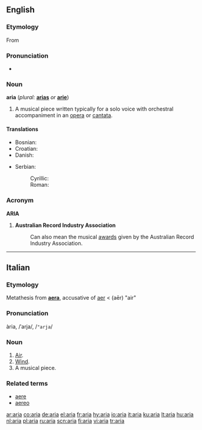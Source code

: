 ==English==

===Etymology===
From {{It.}}

===Pronunciation===
*{{IPA|/ˈɑː.ɹi.ɑ/}}

===Noun===
'''aria''' (''plural:'' '''[[arias]]''' ''or'' '''[[arie]]''')

# A musical piece written typically for a solo voice with orchestral accompaniment in an [[opera]] or [[cantata]].
====Translations====
{{trans-top|Type of musical piece}}
*Bosnian: {{t-|bs|arija|f}}
*Croatian: {{t-|hr|arija|f}}
*Danish: {{t+|da|arie|c}}
{{trans-mid}}
*Serbian:
*:Cyrillic: {{t+|sr|арија|f|sc=Cyrl}}
*:Roman: {{t-|sr|arija|f}}
{{trans-bottom}}

===Acronym===
'''ARIA'''
#'''Australian Record Industry Association'''
#:Can also mean the musical [[award]]s given by the Australian Record Industry Association.

----

==Italian==

===Etymology===
Metathesis from {{L.}} '''[[aera]]''', accusative of [[aer]] < {{AGr.}} '''{{polytonic|[[ἀήρ]]}}''' (aēr) "air"

===Pronunciation===
ària, /ˈarja/, /<tt>"arja</tt>/

===Noun===
{{it-noun|ari|f|a|e}}

# [[air|Air]].
# [[wind|Wind]].
# A musical piece.

===Related terms===
*[[aere]]
*[[aereo]]

[[ar:aria]]
[[co:aria]]
[[de:aria]]
[[el:aria]]
[[fr:aria]]
[[hy:aria]]
[[io:aria]]
[[it:aria]]
[[ku:aria]]
[[lt:aria]]
[[hu:aria]]
[[nl:aria]]
[[pl:aria]]
[[ru:aria]]
[[scn:aria]]
[[fi:aria]]
[[vi:aria]]
[[tr:aria]]